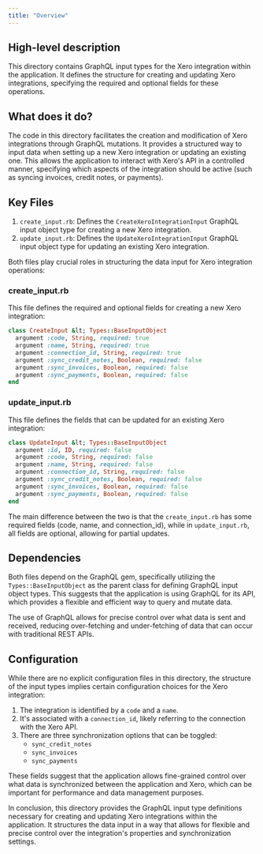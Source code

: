 ```yaml
---
title: "Overview"
---
```


## High-level description
This directory contains GraphQL input types for the Xero integration within the application. It defines the structure for creating and updating Xero integrations, specifying the required and optional fields for these operations.

## What does it do?
The code in this directory facilitates the creation and modification of Xero integrations through GraphQL mutations. It provides a structured way to input data when setting up a new Xero integration or updating an existing one. This allows the application to interact with Xero's API in a controlled manner, specifying which aspects of the integration should be active (such as syncing invoices, credit notes, or payments).

## Key Files
1. `create_input.rb`: Defines the `CreateXeroIntegrationInput` GraphQL input object type for creating a new Xero integration.
2. `update_input.rb`: Defines the `UpdateXeroIntegrationInput` GraphQL input object type for updating an existing Xero integration.

Both files play crucial roles in structuring the data input for Xero integration operations:

### create_input.rb
This file defines the required and optional fields for creating a new Xero integration:

```ruby
class CreateInput &lt; Types::BaseInputObject
  argument :code, String, required: true
  argument :name, String, required: true
  argument :connection_id, String, required: true
  argument :sync_credit_notes, Boolean, required: false
  argument :sync_invoices, Boolean, required: false
  argument :sync_payments, Boolean, required: false
end
```

### update_input.rb
This file defines the fields that can be updated for an existing Xero integration:

```ruby
class UpdateInput &lt; Types::BaseInputObject
  argument :id, ID, required: false
  argument :code, String, required: false
  argument :name, String, required: false
  argument :connection_id, String, required: false
  argument :sync_credit_notes, Boolean, required: false
  argument :sync_invoices, Boolean, required: false
  argument :sync_payments, Boolean, required: false
end
```

The main difference between the two is that the `create_input.rb` has some required fields (code, name, and connection_id), while in `update_input.rb`, all fields are optional, allowing for partial updates.

## Dependencies
Both files depend on the GraphQL gem, specifically utilizing the `Types::BaseInputObject` as the parent class for defining GraphQL input object types. This suggests that the application is using GraphQL for its API, which provides a flexible and efficient way to query and mutate data.

The use of GraphQL allows for precise control over what data is sent and received, reducing over-fetching and under-fetching of data that can occur with traditional REST APIs.

## Configuration
While there are no explicit configuration files in this directory, the structure of the input types implies certain configuration choices for the Xero integration:

1. The integration is identified by a `code` and a `name`.
2. It's associated with a `connection_id`, likely referring to the connection with the Xero API.
3. There are three synchronization options that can be toggled:
   - `sync_credit_notes`
   - `sync_invoices`
   - `sync_payments`

These fields suggest that the application allows fine-grained control over what data is synchronized between the application and Xero, which can be important for performance and data management purposes.

In conclusion, this directory provides the GraphQL input type definitions necessary for creating and updating Xero integrations within the application. It structures the data input in a way that allows for flexible and precise control over the integration's properties and synchronization settings.